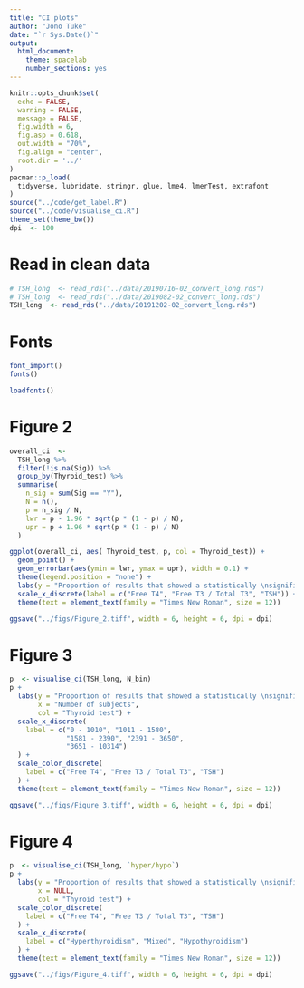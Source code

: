 ```yaml
---
title: "CI plots"
author: "Jono Tuke"
date: "`r Sys.Date()`"
output: 
  html_document:
    theme: spacelab
    number_sections: yes
---
```


```r
knitr::opts_chunk$set(
  echo = FALSE, 
  warning = FALSE,
  message = FALSE,
  fig.width = 6, 
  fig.asp = 0.618, 
  out.width = "70%",
  fig.align = "center", 
  root.dir = '../'
)
pacman::p_load(
  tidyverse, lubridate, stringr, glue, lme4, lmerTest, extrafont
)
source("../code/get_label.R")
source("../code/visualise_ci.R")
theme_set(theme_bw())
dpi  <- 100
```

# Read in clean data

```r
# TSH_long  <- read_rds("../data/20190716-02_convert_long.rds")
# TSH_long  <- read_rds("../data/2019082-02_convert_long.rds")
TSH_long  <- read_rds("../data/20191202-02_convert_long.rds")
```

# Fonts

```r
font_import()
fonts()
```

```r
loadfonts()
```

# Figure 2

```r
overall_ci  <- 
  TSH_long %>% 
  filter(!is.na(Sig)) %>% 
  group_by(Thyroid_test) %>% 
  summarise(
    n_sig = sum(Sig == "Y"), 
    N = n(), 
    p = n_sig / N,
    lwr = p - 1.96 * sqrt(p * (1 - p) / N),
    upr = p + 1.96 * sqrt(p * (1 - p) / N)
  )
```


```r
ggplot(overall_ci, aes( Thyroid_test, p, col = Thyroid_test)) + 
  geom_point() + 
  geom_errorbar(aes(ymin = lwr, ymax = upr), width = 0.1) + 
  theme(legend.position = "none") + 
  labs(y = "Proportion of results that showed a statistically \nsignificant association with clinical parameters.", x = "Thyroid test") + 
  scale_x_discrete(label = c("Free T4", "Free T3 / Total T3", "TSH")) + 
  theme(text = element_text(family = "Times New Roman", size = 12))
```

```r
ggsave("../figs/Figure_2.tiff", width = 6, height = 6, dpi = dpi)
```

# Figure 3

```r
p  <- visualise_ci(TSH_long, N_bin)
p +
  labs(y = "Proportion of results that showed a statistically \nsignificant association with clinical parameters.", 
       x = "Number of subjects", 
       col = "Thyroid test") + 
  scale_x_discrete(
    label = c("0 - 1010", "1011 - 1580", 
              "1581 - 2390", "2391 - 3650", 
              "3651 - 10314")
  ) + 
  scale_color_discrete(
    label = c("Free T4", "Free T3 / Total T3", "TSH")
  ) + 
  theme(text = element_text(family = "Times New Roman", size = 12))
```

```r
ggsave("../figs/Figure_3.tiff", width = 6, height = 6, dpi = dpi)
```

# Figure 4

```r
p  <- visualise_ci(TSH_long, `hyper/hypo`)
p +
  labs(y = "Proportion of results that showed a statistically \nsignificant association with clinical parameters.", 
       x = NULL, 
       col = "Thyroid test") + 
  scale_color_discrete(
    label = c("Free T4", "Free T3 / Total T3", "TSH")
  ) + 
  scale_x_discrete(
    label = c("Hyperthyroidism", "Mixed", "Hypothyroidism")
  ) + 
  theme(text = element_text(family = "Times New Roman", size = 12))
```

```r
ggsave("../figs/Figure_4.tiff", width = 6, height = 6, dpi = dpi)
```
